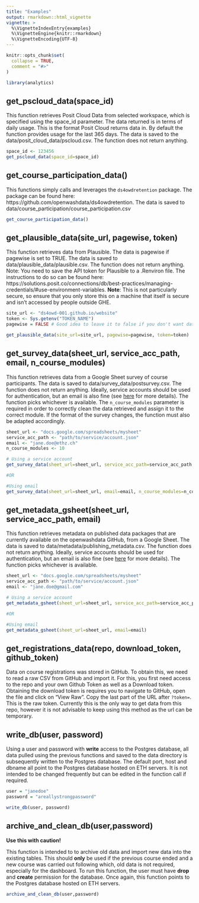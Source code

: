 ```yaml
---
title: "Examples"
output: rmarkdown::html_vignette
vignette: >
  %\VignetteIndexEntry{examples}
  %\VignetteEngine{knitr::rmarkdown}
  %\VignetteEncoding{UTF-8}
---
```


```r
knitr::opts_chunk$set(
  collapse = TRUE,
  comment = "#>"
)
```

```r
library(analytics)
```


## get_pscloud_data(space_id)

This function retrieves Posit Cloud Data from selected workspace, which is specified using the space_id parameter. The data returned is in terms of daily usage. This is the format Posit Cloud returns data in. By default the function provides usage for the last 365 days. The data is saved to the data/posit_cloud_data/pscloud.csv. The function does not return anything. 

```r
space_id <- 123456
get_pscloud_data(space_id=space_id)
```


## get_course_participation_data()

This functions simply calls and leverages the `ds4owdretention` package. The package can be found here: https://github.com/openwashdata/ds4owdretention. The data is saved to data/course_participation/course_participation.csv

```r
get_course_participation_data()
```


## get_plausible_data(site_url, pagewise, token)

This function retrieves data from Plausible. The data is pagewise if pagewise is set to TRUE. The data is saved to data/plausible_data/plausible.csv. The function does not return anything. Note: You need to save the API token for Plausible to a .Renviron file. The instructions to do so can be found here: https://solutions.posit.co/connections/db/best-practices/managing-credentials/#use-environment-variables. **Note**: This is not particularly secure, so ensure that you only store this on a machine that itself is secure and isn't accessed by people outside GHE.

```r
site_url <- "ds4owd-001.github.io/website"
token <- Sys.getenv("TOKEN_NAME")
pagewise = FALSE # Good idea to leave it to false if you don't want data on each subdomain.

get_plausible_data(site_url=site_url, pagewise=pagewise, token=token)
```


## get_survey_data(sheet_url, service_acc_path, email, n_course_modules)

This function retrieves data from a Google Sheet survey of course participants. The data is saved to data/survey_data/postsurvey.csv. The function does not return anything. Ideally, service accounts should be used for authentication, but an email is also fine (see [here](https://docs.google.com/document/d/1oFFUMNTwMZ8mJrOVbkq7zdJJgiLgeJWA6AmCsugIrEU/edit?tab=t.0) for more details). The function picks whichever is available. The `n_course_modules` parameter is required in order to correctly clean the data retrieved and assign it to the correct module. If the format of the survey changes, the function must also be adapted accordingly. 

```r
sheet_url <- "docs.google.com/spreadsheets/mysheet"
service_acc_path <- "path/to/service/account.json"
email <- "jane.doe@ethz.ch"
n_course_modules <- 10

# Using a service account
get_survey_data(sheet_url=sheet_url, service_acc_path=service_acc_path, n_course_modules=n_course_modules)

#OR 

#Using email
get_survey_data(sheet_url=sheet_url, email=email, n_course_modules=n_course_modules)

```


## get_metadata_gsheet(sheet_url, service_acc_path, email)

This function retrieves metadata on published data packages that are currently available on the openwashdata GitHub, from a Google Sheet. The data is saved to data/metadata/publishing_metadata.csv. The function does not return anything. Ideally, service accounts should be used for authentication, but an email is also fine (see [here](https://docs.google.com/document/d/1oFFUMNTwMZ8mJrOVbkq7zdJJgiLgeJWA6AmCsugIrEU/edit?tab=t.0) for more details). The function picks whichever is available.

```r
sheet_url <- "docs.google.com/spreadsheets/mysheet" 
service_acc_path <- "path/to/service/account.json"
email <- "jane.doe@gmail.com"

# Using a service account
get_metadata_gsheet(sheet_url=sheet_url, service_acc_path=service_acc_path)

#OR

#Using email
get_metadata_gsheet(sheet_url=sheet_url, email=email)
```


## get_registrations_data(repo, download_token, github_token)

Data on course registrations was stored in GitHub. To obtain this, we need to read a raw CSV from GitHub and import it. For this, you first need access to the repo and your own Github Token as well as a Download token. Obtaining the download token is requires you to navigate to GitHub, open the file and click on "View Raw". Copy the last part of the URL after `?token=`. This is the raw token. Currently this is the only way to get data from this repo, however it is not advisable to keep using this method as the url can be temporary. 

## write_db(user, password) 

Using a user and password with **write** access to the Postgres database, all data pulled using the previous functions and saved to the data directory is subsequently written to the Postgres database. The default port, host and dbname all point to the Postgres database hosted on ETH servers. It is not intended to be changed frequently but can be edited in the function call if required. 

```r
user = "janedoe"
password = "areallystrongpassword"

write_db(user, password)
```

## archive_and_clean_db(user,password)

**Use this with caution!**

This function is intended to to archive old data and import new data into the existing tables. This should **only** be used if the previous course ended and a new course was carried out following which, old data is not required, especially for the dashboard. To run this function, the user must have **drop** and **create** permission for the database. Once again, this function points to the Postgres database hosted on ETH servers.

```r
archive_and_clean_db(user,password)
```


